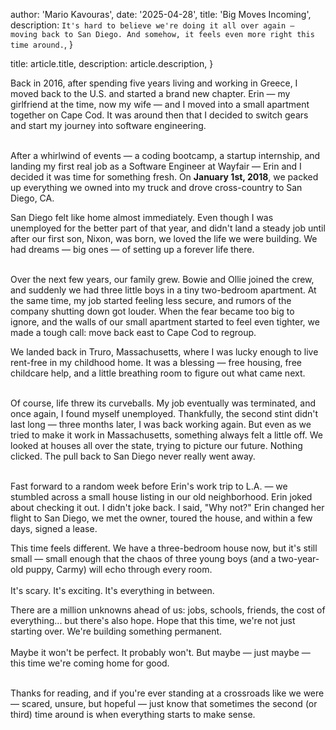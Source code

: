 
  author: 'Mario Kavouras',
  date: '2025-04-28',
  title: 'Big Moves Incoming',
  description:
    `It's hard to believe we're doing it all over again — moving back to San Diego. And somehow, it feels even more right this time around.`,
}

  title: article.title,
  description: article.description,
}


Back in 2016, after spending five years living and working in Greece, I moved back to the U.S. and started a brand new chapter. Erin — my girlfriend at the time, now my wife — and I moved into a small apartment together on Cape Cod. It was around then that I decided to switch gears and start my journey into software engineering.<br /> <br />

After a whirlwind of events — a coding bootcamp, a startup internship, and landing my first real job as a Software Engineer at Wayfair — Erin and I decided it was time for something fresh. On **January 1st, 2018**, we packed up everything we owned into my truck and drove cross-country to San Diego, CA.

<ArticleImage src="/images/photos/roadtrip.webp" alt="Packed truck ready to leave Cape Cod" width={800} height={500} />

San Diego felt like home almost immediately.
Even though I was unemployed for the better part of that year, and didn't land a steady job until after our first son, Nixon, was born, we loved the life we were building. We had dreams — big ones — of setting up a forever life there.<br /> <br />

Over the next few years, our family grew. Bowie and Ollie joined the crew, and suddenly we had three little boys in a tiny two-bedroom apartment. At the same time, my job started feeling less secure, and rumors of the company shutting down got louder. When the fear became too big to ignore, and the walls of our small apartment started to feel even tighter, we made a tough call: move back east to Cape Cod to regroup.

<ArticleImage src="/images/photos/summer.webp" alt="Family on the beach in Cape Cod" width={800} height={500} />

We landed back in Truro, Massachusetts, where I was lucky enough to live rent-free in my childhood home. It was a blessing — free housing, free childcare help, and a little breathing room to figure out what came next.<br /><br />

Of course, life threw its curveballs. My job eventually was terminated, and once again, I found myself unemployed. Thankfully, the second stint didn't last long — three months later, I was back working again. But even as we tried to make it work in Massachusetts, something always felt a little off. We looked at houses all over the state, trying to picture our future. Nothing clicked. The pull back to San Diego never really went away.<br /> <br />

Fast forward to a random week before Erin's work trip to L.A. — we stumbled across a small house listing in our old neighborhood. Erin joked about checking it out. I didn't joke back. I said, "Why not?" Erin changed her flight to San Diego, we met the owner, toured the house, and within a few days, signed a lease.

<ArticleImage src="/images/photos/sd_house.webp" alt="Our new small house in San Diego" width={800} height={500} />

This time feels different. We have a three-bedroom house now, but it's still small — small enough that the chaos of three young boys (and a two-year-old puppy, Carmy) will echo through every room.<br /><br />
It's scary. It's exciting. It's everything in between.

There are a million unknowns ahead of us: jobs, schools, friends, the cost of everything... but there's also hope. Hope that this time, we're not just starting over. We're building something permanent.<br/><br/>
Maybe it won't be perfect. It probably won't.
But maybe — just maybe — this time we're coming home for good.<br/><br/>

Thanks for reading, and if you're ever standing at a crossroads like we were — scared, unsure, but hopeful — just know that sometimes the second (or third) time around is when everything starts to make sense.<br/><br/>

